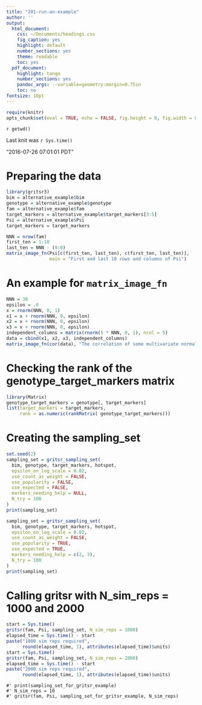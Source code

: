 ```yaml
---
title: "201-run-an-example"
author: ''
output:
  html_document:
    css: ~/Documents/headings.css
    fig_caption: yes
    highlight: default
    number_sections: yes
    theme: readable
    toc: yes
  pdf_document:
    highlight: tango
    number_sections: yes
    pandoc_args: --variable=geometry:margin=0.75in
    toc: no
fontsize: 10pt
---
```

<A NAME="top"> </A>

```r
require(knitr)
opts_chunk$set(eval = TRUE, echo = FALSE, fig.height = 8, fig.width = 8, tidy=FALSE)
```

`r getwd()`  

Last knit was `r Sys.time()`

"2016-07-26 07:01:01 PDT"

# Preparing the data
```r
library(gritsr3)
bim = alternative_example$bim
genotype = alternative_example$genotype
fam = alternative_example$fam
target_markers = alternative_example$target_markers[3:5]
Psi = alternative_example$Psi
target_markers = target_markers

NNN = nrow(fam)
first_ten = 1:10
last_ten = NNN - (9:0)
matrix_image_fn(Psi[c(first_ten, last_ten), c(first_ten, last_ten)],
                main = "First and last 10 rows and columns of Psi")
```

# An example for `matrix_image_fn`

```r
NNN = 30
epsilon = .8
x = rnorm(NNN, 0, 1) 
x1 = x + rnorm(NNN, 0, epsilon)
x2 = x + rnorm(NNN, 0, epsilon)
x3 = x + rnorm(NNN, 0, epsilon)
independent_columns = matrix(rnorm(5 * NNN, 0, 1), ncol = 5)
data = cbind(x1, x2, x3, independent_columns)
matrix_image_fn(cor(data), "The correlation of some multivariate normal data")
```

# Checking the rank of the genotype_target_markers matrix

```r
library(Matrix)
genotype_target_markers = genotype[, target_markers]
list(target_markers = target_markers,
     rank = as.numeric(rankMatrix( genotype_target_markers)))
```

# Creating the sampling_set
```r
set.seed(2)
sampling_set = gritsr_sampling_set(
  bim, genotype, target_markers, hotspot, 
  epsilon_on_log_scale = 0.02,
  use_count_as_weight = FALSE,
  use_popularity = FALSE,
  use_expected = FALSE,
  markers_needing_help = NULL,
  N_try = 100
)
print(sampling_set)

sampling_set = gritsr_sampling_set(
  bim, genotype, target_markers, hotspot, 
  epsilon_on_log_scale = 0.02,
  use_count_as_weight = FALSE,
  use_popularity = TRUE,
  use_expected = TRUE,
  markers_needing_help = c(2, 3),
  N_try = 100
)
print(sampling_set)
```



# Calling gritsr with N_sim_reps = 1000 and 2000
```r
start = Sys.time()
gritsr(fam, Psi, sampling_set, N_sim_reps = 1000)
elapsed_time = Sys.time() - start
paste("1000 sim reps required", 
      round(elapsed_time, 1), attributes(elapsed_time)$units)
start = Sys.time()
gritsr(fam, Psi, sampling_set, N_sim_reps = 2000)
elapsed_time = Sys.time() - start
paste("2000 sim reps required", 
      round(elapsed_time, 1), attributes(elapsed_time)$units)
```




```
#' print(sampling_set_for_gritsr_example)
#' N_sim_reps = 10
#' gritsr(fam, Psi, sampling_set_for_gritsr_example, N_sim_reps)
```